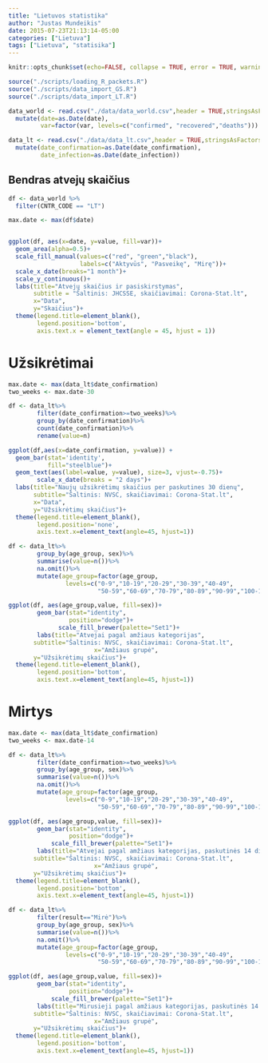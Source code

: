 ```yaml
---
title: "Lietuvos statistika"
author: "Justas Mundeikis"
date: 2015-07-23T21:13:14-05:00
categories: ["Lietuva"]
tags: ["Lietuva", "statisika"]
---
```


```r
knitr::opts_chunk$set(echo=FALSE, collapse = TRUE, error = TRUE, warning = FALSE, message = FALSE)
```

```r
source("./scripts/loading_R_packets.R")
source("./scripts/data_import_GS.R")
source("./scripts/data_import_LT.R")
```

```r
data_world <- read.csv("./data/data_world.csv",header = TRUE,stringsAsFactors = FALSE)%>%
  mutate(date=as.Date(date),
         var=factor(var, levels=c("confirmed", "recovered","deaths")))

data_lt <- read.csv("./data/data_lt.csv",header = TRUE,stringsAsFactors = FALSE)%>%
  mutate(date_confirmation=as.Date(date_confirmation),
         date_infection=as.Date(date_infection))
```

## Bendras atvejų skaičius
```r
df <- data_world %>%
  filter(CNTR_CODE == "LT")

max.date <- max(df$date)


ggplot(df, aes(x=date, y=value, fill=var))+
  geom_area(alpha=0.5)+
  scale_fill_manual(values=c("red", "green","black"),
                    labels=c("Aktyvūs", "Pasveikę", "Mirę"))+
  scale_x_date(breaks="1 month")+
  scale_y_continuous()+
  labs(title="Atvejų skaičius ir pasiskirstymas",
       subtitle = "Šaltinis: JHCSSE, skaičiavimai: Corona-Stat.lt",
       x="Data",
       y="Skaičius")+
  theme(legend.title=element_blank(),
        legend.position='bottom',
        axis.text.x = element_text(angle = 45, hjust = 1))
```

# Užsikrėtimai

```r

max.date <- max(data_lt$date_confirmation)
two_weeks <- max.date-30

df <- data_lt%>%
        filter(date_confirmation>=two_weeks)%>%
        group_by(date_confirmation)%>%
        count(date_confirmation)%>%
        rename(value=n)

ggplot(df,aes(x=date_confirmation, y=value)) +
  geom_bar(stat='identity',
           fill="steelblue")+
  geom_text(aes(label=value, y=value), size=3, vjust=-0.75)+
        scale_x_date(breaks = "2 days")+
  labs(title="Naujų užsikrėtimų skaičius per paskutines 30 dienų",
       subtitle="Šaltinis: NVSC, skaičiavimai: Corona-Stat.lt",
       x="Data", 
       y="Užsikrėtimų skaičius")+
  theme(legend.title=element_blank(),
        legend.position='none',
        axis.text.x=element_text(angle=45, hjust=1))


```


```r

df <- data_lt%>%
        group_by(age_group, sex)%>%
        summarise(value=n())%>%
        na.omit()%>%
        mutate(age_group=factor(age_group,
                levels=c("0-9","10-19","20-29","30-39","40-49",
                         "50-59","60-69","70-79","80-89","90-99","100-109")))

ggplot(df, aes(age_group,value, fill=sex))+
        geom_bar(stat="identity",
                 position="dodge")+
              scale_fill_brewer(palette="Set1")+
        labs(title="Atvejai pagal amžiaus kategorijas",
       subtitle="Šaltinis: NVSC, skaičiavimai: Corona-Stat.lt",
                        x="Amžiaus grupė", 
       y="Užsikrėtimų skaičius")+
  theme(legend.title=element_blank(),
        legend.position='bottom',
        axis.text.x=element_text(angle=45, hjust=1))
```


# Mirtys
```r

max.date <- max(data_lt$date_confirmation)
two_weeks <- max.date-14

df <- data_lt%>%
        filter(date_confirmation>=two_weeks)%>%
        group_by(age_group, sex)%>%
        summarise(value=n())%>%
        na.omit()%>%
        mutate(age_group=factor(age_group,
                levels=c("0-9","10-19","20-29","30-39","40-49",
                         "50-59","60-69","70-79","80-89","90-99","100-109")))

ggplot(df, aes(age_group,value, fill=sex))+
        geom_bar(stat="identity",
                 position="dodge")+
            scale_fill_brewer(palette="Set1")+
        labs(title="Atvejai pagal amžiaus kategorijas, paskutinės 14 dienų",
       subtitle="Šaltinis: NVSC, skaičiavimai: Corona-Stat.lt",
                        x="Amžiaus grupė", 
       y="Užsikrėtimų skaičius")+
  theme(legend.title=element_blank(),
        legend.position='bottom',
        axis.text.x=element_text(angle=45, hjust=1))
```


```r
df <- data_lt%>%
        filter(result=="Mirė")%>%
        group_by(age_group, sex)%>%
        summarise(value=n())%>%
        na.omit()%>%
        mutate(age_group=factor(age_group,
                levels=c("0-9","10-19","20-29","30-39","40-49",
                         "50-59","60-69","70-79","80-89","90-99","100-109")))

ggplot(df, aes(age_group,value, fill=sex))+
        geom_bar(stat="identity",
                 position="dodge")+
            scale_fill_brewer(palette="Set1")+
        labs(title="Mirusieji pagal amžiaus kategorijas, paskutinės 14 dienų",
       subtitle="Šaltinis: NVSC, skaičiavimai: Corona-Stat.lt",
                        x="Amžiaus grupė", 
       y="Užsikrėtimų skaičius")+
  theme(legend.title=element_blank(),
        legend.position='bottom',
        axis.text.x=element_text(angle=45, hjust=1))
```

